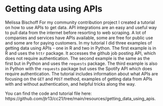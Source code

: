 # Getting data using APIs

Melissa Bischoff
For my community contribution project I created a tutorial on how to use APIs to get data. API integrations are an easy and useful way to pull data from the internet before resorting to web scraping. A lot of companies and services have APIs available, some are free for public use and some are for paying customers. In my tutorial I did three examples of getting data using APIs - one in R and two in Python. The first example is in R and uses the `httr` package. It accesses the github job posting API, which does not require authentication. The second example is the same as the first but in Python and uses the `requests` package. The third example is also in Python with the `requests` package but uses the Spotify API which does require authentication. The tutorial includes information about what APIs are focusing on the `GET` and `POST` method, examples of getting data from APIs with and without authentication, and helpful tricks along the way.

You can find the code and tutorial file here: https://github.com/jtr13/cc21/tree/main/resources/getting_data_using_apis.
